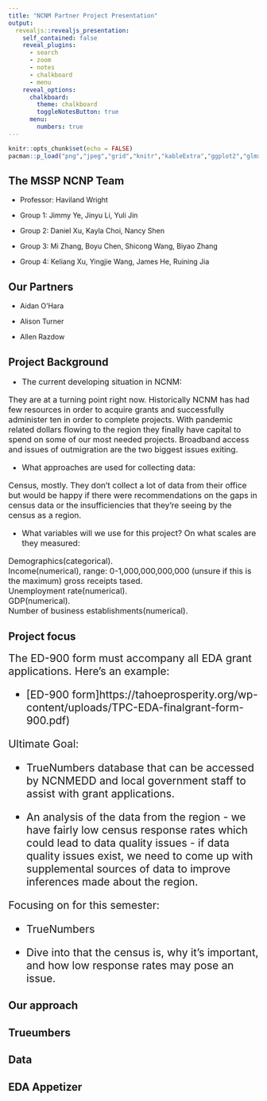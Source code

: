 ```yaml
---
title: "NCNM Partner Project Presentation"
output: 
  revealjs::revealjs_presentation:
    self_contained: false
    reveal_plugins: 
      - search
      - zoom
      - notes
      - chalkboard
      - menu
    reveal_options:
      chalkboard:
        theme: chalkboard
        toggleNotesButton: true
      menu:
        numbers: true
---
```


```r
knitr::opts_chunk$set(echo = FALSE)
pacman::p_load("png","jpeg","grid","knitr","kableExtra","ggplot2","glmx","tidyverse")
```


<section data-background-image="images/new-mexico-banner-6b5ab7d2.jpeg";
         data-background-size:"contain"
         background-repeat: no-repeat;
         >


</section>

## The MSSP NCNP Team {data-background="images/bkgnd-1.svg"}


- Professor: Haviland Wright

- Group 1: Jimmy Ye, Jinyu Li, Yuli Jin

- Group 2: Daniel Xu, Kayla Choi, Nancy Shen

- Group 3: Mi Zhang, Boyu Chen, Shicong Wang, Biyao Zhang

- Group 4: Keliang Xu, Yingjie Wang, James He, Ruining Jia


## Our Partners {data-background="images/bkgnd-2.svg"}


- Aidan O'Hara

- Alison Turner

- Allen Razdow



## Project Background {data-background="images/bkgnd-2.svg"}
<div style="font-size:12pt">
<div style ="left-margin:40px">

- The current developing situation in NCNM:

They are at a turning point right now. Historically NCNM has had few resources in order to acquire grants and successfully administer ten in order to complete projects. With pandemic related dollars flowing to the region they finally have capital to spend on some of our most needed projects. Broadband access and issues of outmigration are the two biggest issues exiting.

- What approaches are used for collecting data:

Census, mostly. They don’t collect a lot of data from their office but would be happy if there were recommendations on the gaps in census data or the insufficiencies that they’re seeing by the census as a region.

- What variables will we use for this project? On what scales are they measured:

Demographics(categorical).<br>
Income(numerical), range: 0-1,000,000,000,000 (unsure if this is the maximum) gross receipts tased.<br>
Unemployment rate(numerical).<br>
GDP(numerical).<br>
Number of business establishments(numerical).<br>

</div>
</div>

## Project focus {data-background="images/bkgnd-2.svg"}

<div style="font-size:16pt">

The ED-900 form must accompany all EDA grant applications.  Here's an example:   
<div style="left-margin:40px">
 - [ED-900 form]https://tahoeprosperity.org/wp-content/uploads/TPC-EDA-finalgrant-form-900.pdf)
<br>

Ultimate Goal:

- TrueNumbers database that can be accessed by NCNMEDD and local government  staff to assist with grant applications.

- An analysis of the data from the region - we have fairly low census response rates which could lead to data quality issues - if data quality issues exist, we need to come up with supplemental sources of data to improve inferences made about the region.

Focusing on for this semester:

- TrueNumbers

- Dive into that the census is, why it’s important, and how low response rates may pose an issue.

</div>
</div>

## Our approach {data-background="images/bkgnd-2.svg"}



## Trueumbers {data-background="images/bkgnd-2.svg"}


## Data {data-background="images/bkgnd-2.svg"}

 
 
## EDA Appetizer {data-background="images/bkgnd-2.svg"}